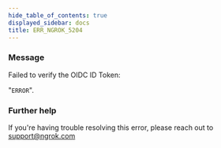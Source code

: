 ```yaml
---
hide_table_of_contents: true
displayed_sidebar: docs
title: ERR_NGROK_5204
---
```


### Message

Failed to verify the OIDC ID Token:

"`ERROR`".

### Further help

If you're having trouble resolving this error, please reach out to [support@ngrok.com](mailto:support@ngrok.com?subject=Help%20with%20ERR_NGROK_5204)
